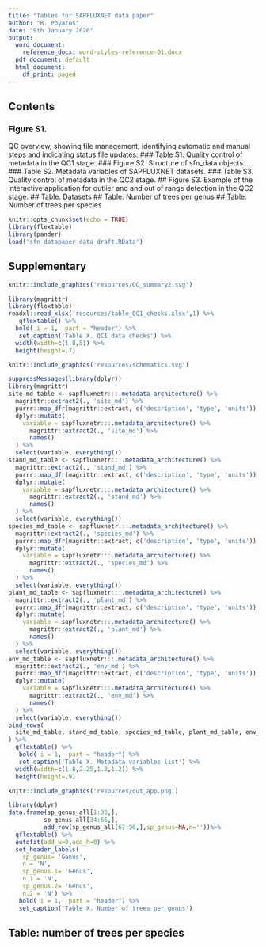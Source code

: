 ```yaml
---
title: "Tables for SAPFLUXNET data paper"
author: "R. Poyatos"
date: "9th January 2020"
output:
  word_document: 
    reference_docx: word-styles-reference-01.docx
  pdf_document: default
  html_document:
    df_print: paged
---
```


## Contents

### Figure S1. 
QC overview, showing file management, identifying automatic and manual steps and 
indicating status file updates.
### Table S1. Quality control of metadata in the QC1 stage.
### Figure S2. Structure of sfn_data objects.
### Table S2. Metadata variables of SAPFLUXNET datasets.
### Table S3. Quality control of metadata in the QC2 stage.
## Figure S3. 
Example of the interactive application for outlier and and out of range detection in
the QC2 stage.
## Table. Datasets
## Table. Number of trees per genus
## Table. Number of trees per species

```r
knitr::opts_chunk$set(echo = TRUE)
library(flextable)
library(pander)
load('sfn_datapaper_data_draft.RData')
```

\pagebreak

## Supplementary 

\pagebreak

```r

knitr::include_graphics('resources/QC_summary2.svg')
```

\pagebreak

```r
library(magrittr)
library(flextable)
readxl::read_xlsx('resources/table_QC1_checks.xlsx',1) %>% 
   qflextable() %>%  
  bold( i = 1,  part = "header") %>%
   set_caption('Table X. QC1 data checks') %>% 
  width(width=c(1.8,5)) %>%
  height(height=.7)
```
\pagebreak

```r

knitr::include_graphics('resources/schematics.svg')
```


\pagebreak


```r
suppressMessages(library(dplyr))
library(magrittr)
site_md_table <- sapfluxnetr:::.metadata_architecture() %>%
  magrittr::extract2(., 'site_md') %>%
  purrr::map_dfr(magrittr::extract, c('description', 'type', 'units')) %>%
  dplyr::mutate(
    variable = sapfluxnetr:::.metadata_architecture() %>%
      magrittr::extract2(., 'site_md') %>%
      names()
  ) %>%
  select(variable, everything())
stand_md_table <- sapfluxnetr:::.metadata_architecture() %>%
  magrittr::extract2(., 'stand_md') %>%
  purrr::map_dfr(magrittr::extract, c('description', 'type', 'units')) %>%
  dplyr::mutate(
    variable = sapfluxnetr:::.metadata_architecture() %>%
      magrittr::extract2(., 'stand_md') %>%
      names()
  ) %>%
  select(variable, everything())
species_md_table <- sapfluxnetr:::.metadata_architecture() %>%
  magrittr::extract2(., 'species_md') %>%
  purrr::map_dfr(magrittr::extract, c('description', 'type', 'units')) %>%
  dplyr::mutate(
    variable = sapfluxnetr:::.metadata_architecture() %>%
      magrittr::extract2(., 'species_md') %>%
      names()
  ) %>%
  select(variable, everything())
plant_md_table <- sapfluxnetr:::.metadata_architecture() %>%
  magrittr::extract2(., 'plant_md') %>%
  purrr::map_dfr(magrittr::extract, c('description', 'type', 'units')) %>%
  dplyr::mutate(
    variable = sapfluxnetr:::.metadata_architecture() %>%
      magrittr::extract2(., 'plant_md') %>%
      names()
  ) %>%
  select(variable, everything())
env_md_table <- sapfluxnetr:::.metadata_architecture() %>%
  magrittr::extract2(., 'env_md') %>%
  purrr::map_dfr(magrittr::extract, c('description', 'type', 'units')) %>%
  dplyr::mutate(
    variable = sapfluxnetr:::.metadata_architecture() %>%
      magrittr::extract2(., 'env_md') %>%
      names()
  ) %>%
  select(variable, everything())
bind_rows(
  site_md_table, stand_md_table, species_md_table, plant_md_table, env_md_table
) %>% 
  qflextable() %>%
   bold( i = 1,  part = "header") %>%
   set_caption('Table X. Metadata variables list') %>% 
  width(width=c(1.8,2.25,1.2,1.2)) %>%
  height(height=.9)
```
\pagebreak

```r

knitr::include_graphics('resources/out_app.png')
```

\pagebreak
```r
library(dplyr)
data.frame(sp_genus_all[1:33,],
          sp_genus_all[34:66,],
          add_row(sp_genus_all[67:98,],sp_genus=NA,n=''))%>% 
  qflextable() %>% 
  autofit(add_w=0,add_h=0) %>%
  set_header_labels(
    sp_genus= 'Genus',
    n = 'N',
    sp_genus.1= 'Genus',
    n.1 = 'N',
    sp_genus.2= 'Genus',
    n.2 = 'N') %>% 
   bold( i = 1,  part = "header") %>% 
   set_caption('Table X. Number of trees per genus')

```
\pagebreak

## Table: number of trees per species

